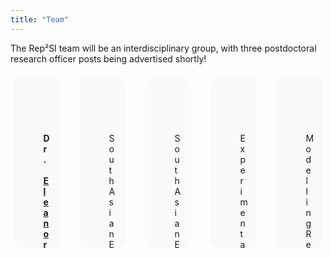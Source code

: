 ```yaml
---
title: "Team"
---
```


The Rep²SI team will be an interdisciplinary group, with three postdoctoral research officer posts being advertised shortly!

::: columns

::: {.column style="display:inline-block;width:400px;height:260px;border-radius:1em;margin:1%;padding:1.5%;background-color:#fafafa"}
<figure>
    <img src="/figures/elly1.jpg" alt="Photo of Eleanor Power"  role="presentation" style="object-fit: cover;width:5em;height:5em;border-radius: 50%;" class="img-responsive atto_image_button_text-bottom">
    <figcaption>
        <strong>Dr.&nbsp;<span><a href="https://eapower.github.io/" target="_blank" class="external">Eleanor A. Power</a></span></strong> 
        <br>Assistant Professor, Dept. of Methodology
        <br>London School of Economics
    </figcaption>

</figure>
:::

::: {.column style="display:inline-block;width:400px;height:260px;border-radius:1em;margin:1%;padding:1.5%;background-color:#fafafa"}
<figure>
    <img src="/figures/tbd.svg" alt="Person TBD"  role="presentation" style="object-fit: cover;width:5em;height:5em;border-radius: 50%;" class="img-responsive atto_image_button_text-bottom">
    <figcaption>
        South Asian Ethnography Research Officer #1
        <br>*Advertising for this post shortly!*
    </figcaption>

</figure>
:::

::: {.column style="display:inline-block;width:400px;height:260px;border-radius:1em;margin:1%;padding:1.5%;background-color:#fafafa"}
<figure>
    <img src="/figures/tbd.svg" alt="Person TBD"  role="presentation" style="object-fit: cover;width:5em;height:5em;border-radius: 50%;" class="img-responsive atto_image_button_text-bottom">
    <figcaption>
        South Asian Ethnography Research Officer #2
        <br>*Advertising for this post shortly!*
    </figcaption>

</figure>
:::

::: {.column style="display:inline-block;width:400px;height:260px;border-radius:1em;margin:1%;padding:1.5%;background-color:#fafafa"}
<figure>
    <img src="/figures/tbd.svg" alt="Person TBD"  role="presentation" style="object-fit: cover;width:5em;height:5em;border-radius: 50%;" class="img-responsive atto_image_button_text-bottom">
    <figcaption>
        Experimental Games Research Officer
        <br>*Advertising for this post shortly!*
    </figcaption>

</figure>
:::

::: {.column style="display:inline-block;width:400px;height:260px;border-radius:1em;margin:1%;padding:1.5%;background-color:#fafafa"}
<figure>
    <img src="/figures/tbd.svg" alt="Person TBD"  role="presentation" style="object-fit: cover;width:5em;height:5em;border-radius: 50%;" class="img-responsive atto_image_button_text-bottom">
    <figcaption>
        Modelling Research Officer
        <br>*Advertising for this post in 2025*
    </figcaption>

</figure>
:::

:::
